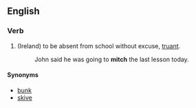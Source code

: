 ==English==
===Verb===
{{en-infl-reg-sibilant|mitch||}}
# (Ireland) to be absent from school without excuse, [[truant]].
#: John said he was going to '''mitch''' the last lesson today.

====Synonyms====
*[[bunk]]
*[[skive]]